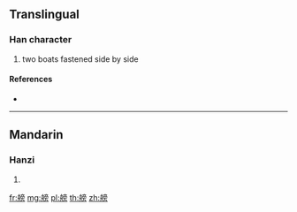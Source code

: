 {{character info/new}}
==Translingual==

===Han character===
{{Han char|rn=137|rad=舟|as=10|sn=16|four=20427|canj=HYYBS}}

# two boats fastened side by side

====References====
* {{Han ref|kx=1011.540|dkj=30500|hdz=53066.070|uh=8255|ud=33365|bh=EAF5|bd=60149}}

----

==Mandarin==

===Hanzi===
{{cmn-hanzi|pin=[[bàng]] ([[bang4]])|wg=pang<sup>4</sup>}}

# {{defn|lang=cmn|sort=舟10}}

[[fr:艕]]
[[mg:艕]]
[[pl:艕]]
[[th:艕]]
[[zh:艕]]